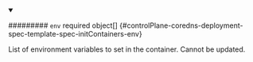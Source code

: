 


<details className="config-field" data-expandable="true" open>
<summary>

######### `env` <span className="config-field-required" data-required="false">required</span> <span className="config-field-type">object[]</span> <span className="config-field-default"></span> <span className="config-field-enum"></span> {#controlPlane-coredns-deployment-spec-template-spec-initContainers-env}

List of environment variables to set in the container.
Cannot be updated.

</summary>

<PartialEnvreference />


</details>
